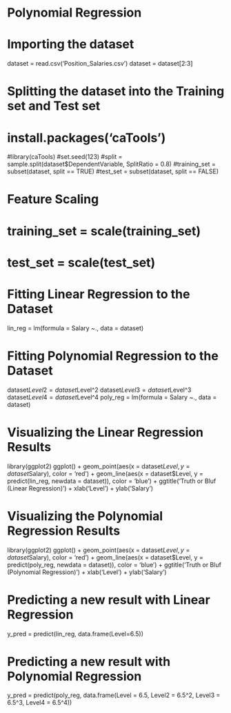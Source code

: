 # Polynomial Regression

# Importing the dataset
dataset = read.csv('Position_Salaries.csv')
dataset = dataset[2:3]

# Splitting the dataset into the Training set and Test set
# install.packages('caTools')
#library(caTools)
#set.seed(123)
#split = sample.split(dataset$DependentVariable, SplitRatio = 0.8)
#training_set = subset(dataset, split == TRUE)
#test_set = subset(dataset, split == FALSE)

# Feature Scaling
# training_set = scale(training_set)
# test_set = scale(test_set)

# Fitting Linear Regression to the Dataset
lin_reg = lm(formula = Salary ~.,
             data = dataset)

# Fitting Polynomial Regression to the Dataset
dataset$Level2 = dataset$Level^2
dataset$Level3 = dataset$Level^3
dataset$Level4 = dataset$Level^4
poly_reg = lm(formula = Salary ~.,
              data = dataset)

# Visualizing the Linear Regression Results
library(ggplot2)
ggplot() + 
  geom_point(aes(x = dataset$Level, y = dataset$Salary),
             color = 'red') + 
  geom_line(aes(x = dataset$Level, y = predict(lin_reg, newdata = dataset)),
            color = 'blue') + 
  ggtitle('Truth or Bluf (Linear Regression)') + 
  xlab('Level') + 
  ylab('Salary')
  
# Visualizing the Polynomial Regression Results
library(ggplot2)
ggplot() + 
  geom_point(aes(x = dataset$Level, y = dataset$Salary),
             color = 'red') + 
  geom_line(aes(x = dataset$Level, y = predict(poly_reg, newdata = dataset)),
            color = 'blue') + 
  ggtitle('Truth or Bluf (Polynomial Regression)') + 
  xlab('Level') + 
  ylab('Salary')

# Predicting a new result with Linear Regression
y_pred = predict(lin_reg, data.frame(Level=6.5))

# Predicting a new result with Polynomial Regression
y_pred = predict(poly_reg, data.frame(Level = 6.5,
                                      Level2 = 6.5^2,
                                      Level3 = 6.5^3,
                                      Level4 = 6.5^4))
